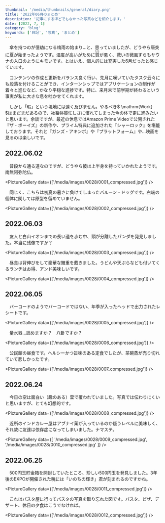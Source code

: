 ```yaml
---
thumbnail: '/media/thumbnails/general/diary.png'
title: '2022年06月のまとめ'
description: '記事にするほどでもなかった写真などを紹介します。'
date: [2022, 7, 1]
category: 'blog'
keywords: ['日記', '写真', 'まとめ']
---
```


　傘を持つのが億劫になる梅雨の始まり…と、思っていましたが、どうやら唐突に夏が始まったようです。湿度が高いがために<ruby><rb>質</rb><rp>（</rp><rt>たち</rt><rp>）</rp></ruby>が悪く、救いの微風すらもサウナの入口のようにキモいです。とはいえ、個人的には充実した6月だったと感じています。

　コンテンツの作成と更新をバランス良く行い、先月に嘆いていたタスク云々にも段落を付けることができ、インターンシップではアプリケーションの制作が着々と進むなど、かなり平穏な進捗です。特に、来月末で前学期が終わるという事実が私に大きな息を吐かせてくれます。

　しかし「暇」という境地には遠く及びません。やるべき$ \mathrm{Work} $はまだまだあるので、~~社畜体質~~忙しさに慣れてしまった今の体で更に進みたいと思います。余談ですが、最近の休息ではAmazon Prime Videoで公開された『ザ・ボーイズ』の新作や、プライム特典に追加された『シャーロック』を堪能しております。それと『ガンズ・アキンボ』や『プラットフォーム』や…映画を見るのは楽しいです。

## 2022.06.02

　普段から通る道なのですが、どうやら彼は上半身を持っていかれたようです。南無阿弥陀仏。

<PictureGallery data={['/media/images/0028/0001_compressed.jpg']} />

　同じく、こちらは初夏の暑さに負けてしまったバルーン・ドッグです。右端の個体に関しては原型を留めていません。

<PictureGallery data={['/media/images/0028/0002_compressed.jpg']} />

## 2022.06.03

　友人と白山イオンまでの長い道を歩む中、頭が分離したパンダを発見しました。本当に残像ですか？

<PictureGallery data={['/media/images/0028/0003_compressed.jpg']} />

　昼食は背伸びをして豪華な鰻重を戴きました。うどんや天ぷらなども付いてくるランチはお得、アンド美味しいです。

<PictureGallery data={['/media/images/0028/0004_compressed.jpg']} />

## 2022.06.05

　バーコードのようでバーコードではない、年季が入ったヘッドで出力されたレシートです。

<PictureGallery data={['/media/images/0028/0005_compressed.jpg']} />

　量水器…読めますか？　八卦ですか？

<PictureGallery data={['/media/images/0028/0006_compressed.jpg']} />

　公民館の昼食です。ヘルシーかつ旨味のある定食でしたが、茶碗蒸が売り切れていて悲しかったです。

<PictureGallery data={['/media/images/0028/0007_compressed.jpg']} />

## 2022.06.24

　今日の空は面白い（趣のある）雲で覆われていました。写真では伝わりにくいと思いますが、とても幻想的です。

<PictureGallery data={['/media/images/0028/0008_compressed.jpg']} />

　近所のインドカレー屋はアブナイ薬が入っているのか疑うレベルに美味しく、それ故に友達は依存症になってしまいました。ナマステ。

<PictureGallery data={[
    '/media/images/0028/0009_compressed.jpg',
    '/media/images/0028/0010_compressed.jpg'
]} />

## 2022.06.25

　500円玉貯金箱を開封していたところ、珍しい500円玉を発見しました。3年後のEXPOが開催された暁には「いのちの輝き」君が刻まれるのですかね。

<PictureGallery data={['/media/images/0028/0011_compressed.jpg']} />

　これはパスタ屋に行ってパスタの写真を取り忘れた図です。パスタ、ピザ、デザート、休日の夕食はこうでなければ。

<PictureGallery data={['/media/images/0028/0012_compressed.jpg']} />
